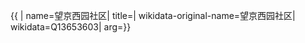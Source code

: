 {{ {{{1|PRC admin/showdata}}}|
name=望京西园社区|
title=|
wikidata-original-name=望京西园社区|
wikidata=Q13653603|
arg={{{arg|}}}}}